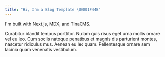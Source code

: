 ```yaml
---
title: "Hi, I'm a Blog Template \U0001F44B"
---
```


I'm built with Next.js, MDX, and TinaCMS.

Curabitur blandit tempus porttitor. Nullam quis risus eget urna mollis ornare vel eu leo. Cum sociis natoque penatibus et magnis dis parturient montes, nascetur ridiculus mus. Aenean eu leo quam. Pellentesque ornare sem lacinia quam venenatis vestibulum.
